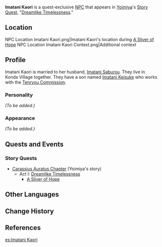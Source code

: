 {{Meta
<!-- REMOVE THIS TEMPLATE AFTER ADDING MISSING INFO -->
|missing_NPC_profile  = yes
}}
{{Character Infobox
|type             = Quest NPC
|image            = NPC Imatani Kaori.png
|realname         = 
|region           = Inazuma
|affiliation      = Konda Village
|title            = 
|voiceCN          = 
|voiceJP          = 
}}
'''Imatani Kaori''' is a quest-exclusive [[NPC]] that appears in [[Yoimiya]]'s [[Story Quest]], "[[Dreamlike Timelessness]]."

==Location==
<gallery hideaddbutton="true" captionalign="center">
NPC Location Imatani Kaori.png|Imatani Kaori's location during [[A Sliver of Hope]]
NPC Location Imatani Kaori Context.png|Additional context
</gallery>

==Profile==
<!-- detailed story/lore information goes here -->
Imatani Kaori is married to her husband, [[Imatani Saburou]]. They live in Konda Village together. They have a son named [[Imatani Keisuke]] who works with the [[Tenryou Commission]].

===Personality===
''(To be added.)''

===Appearance===
''(To be added.)''

==Quests and Events==
===Story Quests===
* [[Carassius Auratus Chapter]] (Yoimiya's story)
** Act I: [[Dreamlike Timelessness]]
*** [[A Sliver of Hope]]

==Other Languages==
{{Other Languages|default_hidden = 1
|en      = Imatani Kaori
|zhs     = 今谷香里
|zhs_rm  = Jīngǔ Xiānglǐ
|zht     = 今谷香里
|zht_rm  = Jīngǔ Xiānglǐ
|ja      = {{Rubi|今谷|いまたに|香里|かおり}}
|ja_rm   = Imatani Kaori
|ko      = 이마타니 카오리
|ko_rm   = 
|es      = Imatani Kaori
|fr      = Imatani Kaori
|ru      = Иматани Каори
|th      = Imatani Kaori
|vi      = Imatani Kaori
|de      = Imatani Kaori
|id      = Imatani Kaori
|pt      = Imatani Kaori
}}

==Change History==
{{Change History|2.0}}

==References==
{{Reflist}}

[[es:Imatani Kaori]]